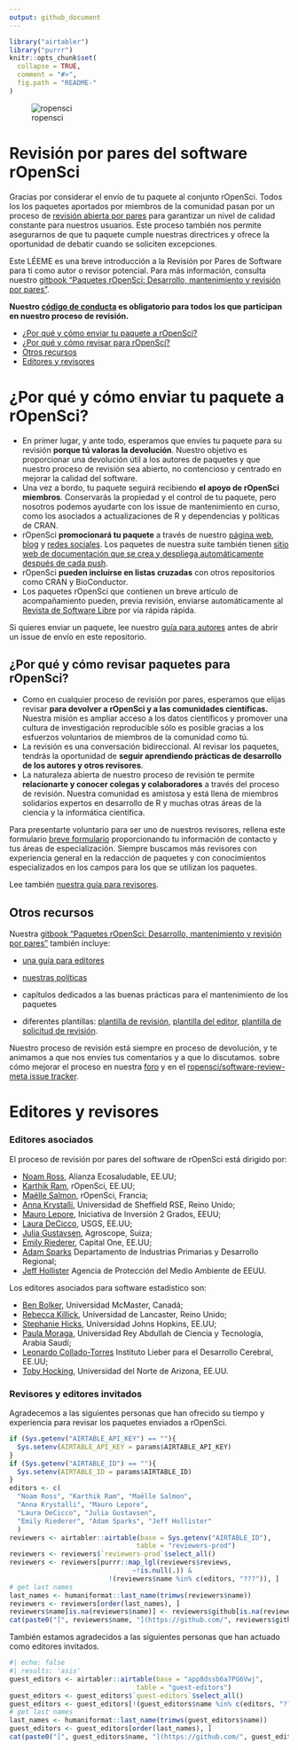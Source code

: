 ```yaml
---
output: github_document
---
```


```r
library("airtabler")
library("purrr")
knitr::opts_chunk$set(
  collapse = TRUE,
  comment = "#>",
  fig.path = "README-"
)
```

![ropensci](icon_lettering_color.png)

# Revisión por pares del software rOpenSci

<!-- README.md se genera a partir de README.Rmd. Por favor, edita ese archivo -->

Gracias por considerar el envío de tu paquete al conjunto rOpenSci. Todos los
los paquetes aportados por miembros de la comunidad pasan por un proceso de [revisión abierta por pares](https://ropensci.org/blog/2017/09/01/nf-softwarereview/) para garantizar un nivel de calidad constante para nuestros usuarios. Este proceso también nos permite asegurarnos de que tu paquete cumple nuestras directrices y ofrece la oportunidad de debatir cuando se soliciten excepciones.

Este LÉEME es una breve introducción a la Revisión por Pares de Software para ti como autor o revisor potencial. Para más información, consulta nuestro [gitbook "Paquetes rOpenSci: Desarrollo, mantenimiento y revisión por pares"](https://devguide.ropensci.org/).

**Nuestro [código de conducta](https://ropensci.org/code-of-conduct/) es obligatorio para todos los que participan en nuestro proceso de revisión.**

- [¿Por qué y cómo enviar tu paquete a rOpenSci?](#why-submit)
- [¿Por qué y cómo revisar para rOpenSci?](#why-review)
- [Otros recursos](#further)
- [Editores y revisores](#editors)

# <a href="#porque-presentar" name="por-que-presentar"></a>¿Por qué y cómo enviar tu paquete a rOpenSci?

- En primer lugar, y ante todo, esperamos que envíes tu paquete para su revisión **porque tú
  valoras la devolución**.  Nuestro objetivo es proporcionar una devolución útil a los autores de paquetes
  y que nuestro proceso de revisión sea abierto, no contencioso y centrado en
  mejorar la calidad del software.
- Una vez a bordo, tu paquete seguirá recibiendo **el apoyo de rOpenSci
  miembros**.  Conservarás la propiedad y el control de tu paquete, pero nosotros
  podemos ayudarte con los issue de mantenimiento en curso, como los asociados a
  actualizaciones de R y dependencias y políticas de CRAN.
- rOpenSci **promocionará tu paquete** a través de nuestro [página web](https://ropensci.org/packages/), [blog](https://ropensci.org/blog/) y [redes sociales](https://twitter.com/ropensci). Los paquetes de nuestra suite también tienen [sitio web de documentación que se crea y despliega automáticamente después de cada push](https://devguide.ropensci.org/building.html#docsropensci).
- rOpenSci **pueden incluirse en listas cruzadas** con otros repositorios como CRAN
  y BioConductor.
- Los paquetes rOpenSci que contienen un breve artículo de acompañamiento pueden, previa revisión,
  enviarse automáticamente al
  [Revista de Software Libre](http://joss.theoj.org/) por vía rápida
  rápida.

Si quieres enviar un paquete, lee nuestro [guía para autores](https://devguide.ropensci.org/authors-guide.html) antes de abrir un issue de envío en este repositorio.

## <a href="#porque-revisar" name="porque-revisar"></a>¿Por qué y cómo revisar paquetes para rOpenSci?

- Como en cualquier proceso de revisión por pares, esperamos que elijas revisar **para devolver
  a rOpenSci y a las comunidades científicas.**  Nuestra misión es ampliar
  acceso a los datos científicos y promover una cultura de investigación reproducible
  sólo es posible gracias a los esfuerzos voluntarios de miembros de la comunidad como tú.
- La revisión es una conversación bidireccional. Al revisar los paquetes, tendrás la
  oportunidad de **seguir aprendiendo prácticas de desarrollo de los autores y
  otros revisores**.
- La naturaleza abierta de nuestro proceso de revisión te permite **relacionarte y conocer
  colegas y colaboradores** a través del proceso de revisión.  Nuestra comunidad
  es amistosa y está llena de miembros solidarios expertos en desarrollo de R y
  muchas otras áreas de la ciencia y la informática científica.

Para presentarte voluntario para ser uno de nuestros revisores, rellena este formulario [breve formulario](https://ropensci.org/software-reviewer/) proporcionando tu información de contacto y tus áreas de especialización. Siempre buscamos más revisores con experiencia general en la redacción de paquetes y con conocimientos especializados en los campos para los que se utilizan los paquetes.

Lee también [nuestra guía para revisores](https://devguide.ropensci.org/reviewerguide.html).

## <a href="#further" name="further"></a>Otros recursos

Nuestra [gitbook "Paquetes rOpenSci: Desarrollo, mantenimiento y revisión por pares"](https://devguide.ropensci.org/) también incluye:

- [una guía para editores](https://devguide.ropensci.org/editorguide.html)

- [nuestras políticas](https://devguide.ropensci.org/policies.html)

- capítulos dedicados a las buenas prácticas para el mantenimiento de los paquetes

- diferentes plantillas: [plantilla de revisión](https://devguide.ropensci.org/reviewtemplate.html), [plantilla del editor](https://devguide.ropensci.org/editortemplate.html), [plantilla de solicitud de revisión](https://devguide.ropensci.org/reviewrequesttemplate.html).

Nuestro proceso de revisión está siempre en proceso de devolución, y te animamos a que nos envíes tus comentarios y a que lo discutamos.
sobre cómo mejorar el proceso en nuestra [foro](https://discuss.ropensci.org/) y en el [ropensci/software-review-meta issue tracker](https://github.com/ropensci/software-review-meta/issues).

# <a href="#editores" name="editores"></a> Editores y revisores

### Editores asociados

El proceso de revisión por pares del software de rOpenSci está dirigido por:

- [Noam Ross](https://github.com/noamross), Alianza Ecosaludable, EE.UU;
- [Karthik Ram](https://github.com/karthik), rOpenSci, EE.UU;
- [Maëlle Salmon](https://github.com/maelle), rOpenSci, Francia;
- [Anna Krystalli](https://github.com/annakrystalli), Universidad de Sheffield RSE, Reino Unido;
- [Mauro Lepore](https://github.com/maurolepore), Iniciativa de Inversión 2 Grados, EEUU;
- [Laura DeCicco](https://github.com/ldecicco-USGS), USGS, EE.UU;
- [Julia Gustavsen](https://github.com/jooolia), Agroscope, Suiza;
- [Emily Riederer](https://github.com/emilyriederer), Capital One, EE.UU;
- [Adam Sparks](https://github.com/adamhsparks) Departamento de Industrias Primarias y Desarrollo Regional;
- [Jeff Hollister](https://github.com/jhollist) Agencia de Protección del Medio Ambiente de EEUU.

Los editores asociados para software estadístico son:

- [Ben Bolker](https://github.com/bbolker), Universidad McMaster, Canadá;
- [Rebecca Killick](https://github.com/rkillick), Universidad de Lancaster, Reino Unido;
- [Stephanie Hicks](https://github.com/stephaniehicks), Universidad Johns Hopkins, EE.UU;
- [Paula Moraga](https://github.com/Paula-Moraga), Universidad Rey Abdullah de Ciencia y Tecnología, Arabia Saudí;
- [Leonardo Collado-Torres](https://github.com/lcolladotor) Instituto Lieber para el Desarrollo Cerebral, EE.UU;
- [Toby Hocking](https://github.com/tdhock), Universidad del Norte de Arizona, EE.UU.

### Revisores y editores invitados

Agradecemos a las siguientes personas que han ofrecido su tiempo y experiencia para revisar los paquetes enviados a rOpenSci.

```r
if (Sys.getenv("AIRTABLE_API_KEY") == ""){
  Sys.setenv(AIRTABLE_API_KEY = params$AIRTABLE_API_KEY)
}
if (Sys.getenv("AIRTABLE_ID") == ""){
  Sys.setenv(AIRTABLE_ID = params$AIRTABLE_ID)
}
editors <- c(
  "Noam Ross", "Karthik Ram", "Maëlle Salmon",
  "Anna Krystalli", "Mauro Lepore", 
  "Laura DeCicco", "Julia Gustavsen",
  "Emily Riederer", "Adam Sparks", "Jeff Hollister"
  )
reviewers <- airtabler::airtable(base = Sys.getenv("AIRTABLE_ID"), 
                                table = "reviewers-prod")
reviewers <- reviewers$`reviewers-prod`$select_all()
reviewers <- reviewers[purrr::map_lgl(reviewers$reviews, 
                               ~!is.null(.)) & 
                         !(reviewers$name %in% c(editors, "???")), ]
# get last names
last_names <- humaniformat::last_name(trimws(reviewers$name))
reviewers <- reviewers[order(last_names), ]
reviewers$name[is.na(reviewers$name)] <- reviewers$github[is.na(reviewers$name)]
cat(paste0("[", reviewers$name, "](https://github.com/", reviewers$github, ")", collapse = " \U00B7 "))
```

También estamos agradecidos a las siguientes personas que han actuado como editores invitados.

```r
#| echo: false
#| results: 'asis'
guest_editors <- airtabler::airtable(base = "app8dssb6a7PG6Vwj", 
                                table = "guest-editors")
guest_editors <- guest_editors$`guest-editors`$select_all()
guest_editors <- guest_editors[!(guest_editors$name %in% c(editors, "???")), ]
# get last names
last_names <- humaniformat::last_name(trimws(guest_editors$name))
guest_editors <- guest_editors[order(last_names), ]
cat(paste0("[", guest_editors$name, "](https://github.com/", guest_editors$github, ")", collapse = " \U00B7 "))
```


